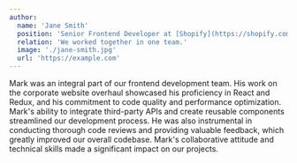 ```yaml
---
author:
  name: 'Jane Smith'
  position: 'Senior Frontend Developer at [Shopify](https://shopify.com/)'
  relation: 'We worked together in one team.'
  image: './jane-smith.jpg'
  url: 'https://example.com'
---
```


Mark was an integral part of our frontend development team. His work on the corporate website overhaul showcased his proficiency in React and Redux, and his commitment to code quality and performance optimization. Mark's ability to integrate third-party APIs and create reusable components streamlined our development process. He was also instrumental in conducting thorough code reviews and providing valuable feedback, which greatly improved our overall codebase. Mark's collaborative attitude and technical skills made a significant impact on our projects.
